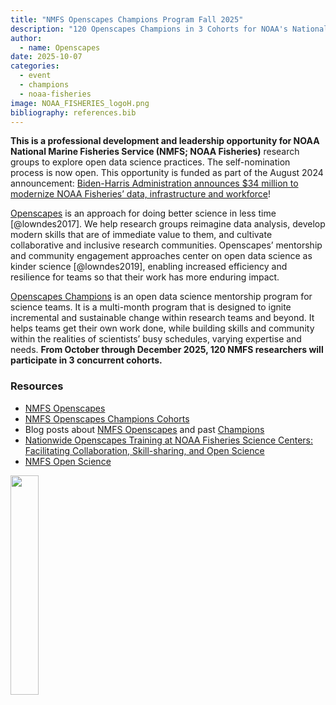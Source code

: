```yaml
---
title: "NMFS Openscapes Champions Program Fall 2025"
description: "120 Openscapes Champions in 3 Cohorts for NOAA's National Marine Fisheries Service"
author:
  - name: Openscapes
date: 2025-10-07
categories:
  - event 
  - champions
  - noaa-fisheries
image: NOAA_FISHERIES_logoH.png
bibliography: references.bib
---
```


**This is a professional development and leadership opportunity for NOAA National Marine Fisheries Service (NMFS; NOAA Fisheries)** research groups to explore open data science practices. The self-nomination process is now open. This opportunity is funded as part of the August 2024 announcement: [Biden-Harris Administration announces \$34 million to modernize NOAA Fisheries’ data, infrastructure and workforce](https://www.fisheries.noaa.gov/media-release/biden-harris-administration-announces-34-million-modernize-noaa-fisheries-data)!

[Openscapes](https://openscapes.org) is an approach for doing better science in less time [@lowndes2017]. We help research groups reimagine data analysis, develop modern skills that are of immediate value to them, and cultivate collaborative and inclusive research communities. Openscapes' mentorship and community engagement approaches center on open data science as kinder science [@lowndes2019], enabling increased efficiency and resilience for teams so that their work has more enduring impact.

[Openscapes Champions](https://openscapes.org/initiatives#champions-program) is an open data science mentorship program for science teams. It is a multi-month program that is designed to ignite incremental and sustainable change within research teams and beyond. It helps teams get their own work done, while building skills and community within the realities of scientists’ busy schedules, varying expertise and needs. **From October through December 2025, 120 NMFS researchers will participate in 3 concurrent cohorts.**

### Resources

-   [NMFS Openscapes](https://nmfs-openscapes.github.io)
-   [NMFS Openscapes Champions Cohorts](https://nmfs-openscapes.github.io/champions.html)
-   Blog posts about [NMFS Openscapes](https://openscapes.org/blog#category=noaa-fisheries) and past [Champions](https://openscapes.org/blog#category=champions)
-   [Nationwide Openscapes Training at NOAA Fisheries Science Centers: Facilitating Collaboration, Skill-sharing, and Open Science](https://openscapes.org/blog/2023-01-24-noaa-nmfs-fall/)
-   [NMFS Open Science](https://nmfs-opensci.github.io/)

![](NOAA_FISHERIES_logoH.png){fig-alt="logo of NOAA Fisheries on left with text NOAA FISHERIES on right" width="30%"}
